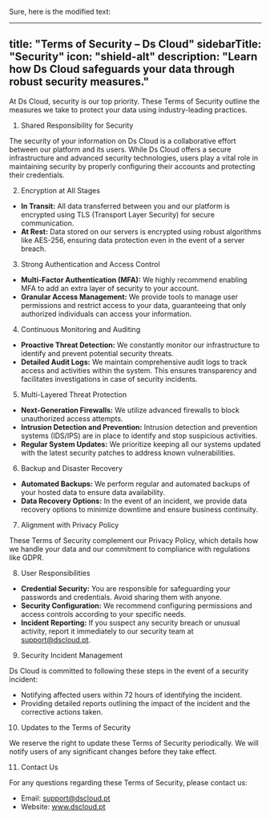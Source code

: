 Sure, here is the modified text:

---
title: "Terms of Security – Ds Cloud"
sidebarTitle: "Security"
icon: "shield-alt"
description: "Learn how Ds Cloud safeguards your data through robust security measures."
---

At Ds Cloud, security is our top priority. These Terms of Security outline the measures we take to protect your data using industry-leading practices.

1. Shared Responsibility for Security

The security of your information on Ds Cloud is a collaborative effort between our platform and its users. While Ds Cloud offers a secure infrastructure and advanced security technologies, users play a vital role in maintaining security by properly configuring their accounts and protecting their credentials.

2. Encryption at All Stages

* **In Transit:** All data transferred between you and our platform is encrypted using TLS (Transport Layer Security) for secure communication.
* **At Rest:** Data stored on our servers is encrypted using robust algorithms like AES-256, ensuring data protection even in the event of a server breach.

3. Strong Authentication and Access Control

* **Multi-Factor Authentication (MFA):** We highly recommend enabling MFA to add an extra layer of security to your account.
* **Granular Access Management:** We provide tools to manage user permissions and restrict access to your data, guaranteeing that only authorized individuals can access your information.

4. Continuous Monitoring and Auditing

* **Proactive Threat Detection:** We constantly monitor our infrastructure to identify and prevent potential security threats.
* **Detailed Audit Logs:** We maintain comprehensive audit logs to track access and activities within the system. This ensures transparency and facilitates investigations in case of security incidents.

5. Multi-Layered Threat Protection

* **Next-Generation Firewalls:** We utilize advanced firewalls to block unauthorized access attempts.
* **Intrusion Detection and Prevention:** Intrusion detection and prevention systems (IDS/IPS) are in place to identify and stop suspicious activities.
* **Regular System Updates:** We prioritize keeping all our systems updated with the latest security patches to address known vulnerabilities.

6. Backup and Disaster Recovery

* **Automated Backups:** We perform regular and automated backups of your hosted data to ensure data availability.
* **Data Recovery Options:** In the event of an incident, we provide data recovery options to minimize downtime and ensure business continuity.

7. Alignment with Privacy Policy

These Terms of Security complement our Privacy Policy, which details how we handle your data and our commitment to compliance with regulations like GDPR.

8. User Responsibilities

* **Credential Security:** You are responsible for safeguarding your passwords and credentials. Avoid sharing them with anyone.
* **Security Configuration:** We recommend configuring permissions and access controls according to your specific needs.
* **Incident Reporting:** If you suspect any security breach or unusual activity, report it immediately to our security team at support@dscloud.pt.

9. Security Incident Management

Ds Cloud is committed to following these steps in the event of a security incident:

* Notifying affected users within 72 hours of identifying the incident.
* Providing detailed reports outlining the impact of the incident and the corrective actions taken.

10. Updates to the Terms of Security

We reserve the right to update these Terms of Security periodically. We will notify users of any significant changes before they take effect.

11. Contact Us

For any questions regarding these Terms of Security, please contact us:

* Email: support@dscloud.pt
* Website: www.dscloud.pt